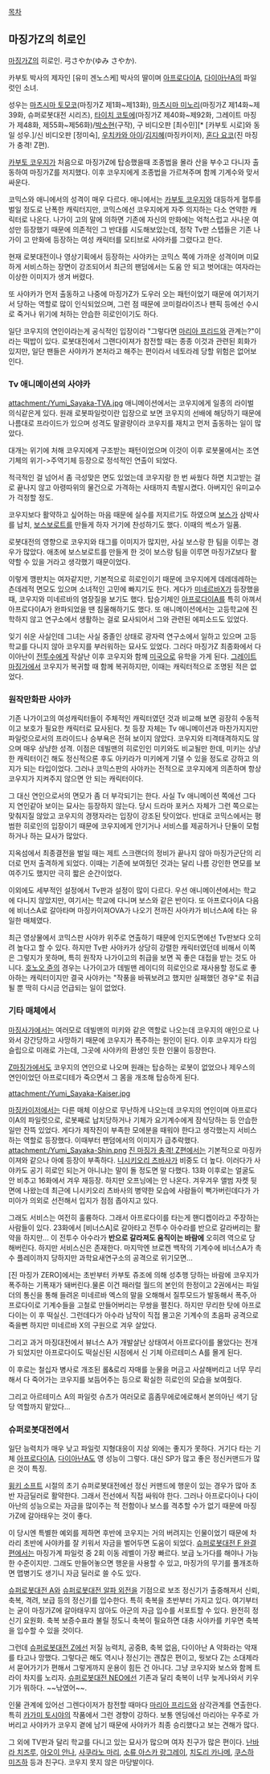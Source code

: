 [[목차]]

== 마징가Z의 히로인 ==
[[마징가Z]]의 히로인. 弓さやか(ゆみ さやか).

카부토 박사의 제자인 [유미 겐노스케] 박사의 딸이며 [[아프로다이A]], [[다이아난A]]의 파일럿인 소녀. 

성우는 [[마츠시마 토모코]](마징가Z 제1화~제13화), [[마츠시마 미노리]](마징가Z 제14화~제39화, 슈퍼로봇대전 시리즈), [[타이치 코토에]](마징가Z 제40화~제92화, 그레이트 마징가 제48화, 제55화~제56화)/[[박소현]](구작), 구 비디오판 [최수민][* [카부토 시로]와 동일 성우.]/신 비디오판 [정미숙], [[우치카와 아이]]/[[김지혜]](마징카이저), [[혼다 요코]](진 마징가 충격! Z편).

[[카부토 코우지]]가 처음으로 마징가Z에 탑승했을때 조종법을 몰라 산을 부수고 다니자 출동하여 마징가Z를 저지했다. 이후 코우지에게 조종법을 가르쳐주며 함께 기계수와 맞서싸운다.

코믹스와 애니에서의 성격이 매우 다르다. 애니에서는 [[카부토 코우지]]와 대등하게 혈투를 벌일 정도로 난폭한 캐릭터지만, 코믹스에선 코우지에게 자주 의지하는 다소 연약한 캐릭터로 나온다. 나가이 고의 말에 의하면 기존에 자신의 만화에는 억척스럽고 사나운 여성만 등장했기 때문에 의존적인 그 반대를 시도해보았는데, 정작 Tv판 스텝들은 기존 나가이 고 만화에 등장하는 여성 캐릭터를 모티브로 사야카를 그렸다고 한다.

현재 로봇대전이나 영상기획에서 등장하는 사야카는 코믹스 쪽에 가까운 성격이며 미묘하게 서비스하는 장면이 강조되어서 최근의 팬덤에서는 도움 안 되고 벗어대는 여자라는 이상한 이미지가 생겨 버렸다.

또 사야카가 먼저 출동하고 나중에 마징가Z가 도우러 오는 패턴이었기 때문에 여기저기서 당하는 역할로 많이 인식되었으며, 그런 점 때문에 코미컬라이즈나 팬픽 등에선 수시로 죽거나 위기에 처하는 안습한 히로인이기도 하다.

일단 코우지의 연인이라는게 공식적인 입장이라 "그렇다면 [[마리아 프리드]]와 관계는?"이라는 떡밥이 있다. 로봇대전에서 그랜다이져가 참전할 때는 종종 이것과 관련된 회화가 있지만, 일단 팬들은 사야카가 본처라고 해주는 편이라서 네토라레 당할 위험은 없어보인다.

=== Tv 애니메이션의 사야카 ===
attachment:/Yumi_Sayaka-TVA.jpg
애니메이션에서는 코우지에게 일종의 라이벌 의식같은게 있다. 원래 로봇파일럿이란 입장으로 보면 코우지의 선배에 해당하기 때문에 나름대로 프라이드가 있으며 성격도 말괄량이라 코우지를 재치고 먼저 출동하는 일이 많았다. 

대개는 위기에 처해 코우지에게 구조받는 패턴이었으며 이것이 이후 로봇물에서는 조연기체의 위기->주역기체 등장으로 정석적인 연출이 되었다.

적극적인 걸 넘어서 좀 극성맞은 면도 있었는데 코우지랑 한 번 싸웠다 하면 치고받는 걸로 끝나지 않고 아령따위의 물건으로 가격하는 사태까지 촉발시켰다. 아버지인 유미교수가 걱정할 정도. 

코우지보다 활약하고 싶어하는 마음 때문에 실수를 저지르기도 하였으며 [[보스]]가 삼박사를 납치, [[보스보로트]]를 만들게 하자 거기에 찬성하기도 했다. 이때의 썩소가 일품.

로봇대전의 영향으로 코우지와 태그를 이미지가 많지만, 사실 보스랑 한 팀을 이루는 경우가 많았다. 애초에 보스보로트를 만들게 한 것이 보스랑 팀을 이루면 마징가Z보다 활약할 수 있을 거라고 생각했기 때문이었다.

이렇게 깽판치는 여자같지만, 기본적으로 히로인이기 때문에 코우지에게 데레데레하는 츤데레적 면모도 있으며 소녀적인 고민에 빠지기도 한다. 게다가 [[미네르바X]]가 등장했을 때, 코우지와 미네르바의 염장질을 보기도 했다. 탑승기체인 [[아프로다이A]]를 특히 아껴서 아프로다이A가 완파되었을 땐 침울해하기도 했다. 또 애니메이션에서는 고등학교에 진학하지 않고 연구소에서 생활하는 걸로 묘사되어서 그와 관련된 에피소드도 있었다.

잊기 쉬운 사실인데 그녀는 사실 중졸인 상태로 광자력 연구소에서 일하고 있으며 고등학교를 다니지 않아 코우지를 부러워하는 묘사도 있었다. 그러다 마징가Z 최종화에서 다이아난이 [[전투수]]에게 작살난 이후 코우지와 함께 [[미국]]으로 유학을 가게 된다. [[그레이트 마징가]]에서 코우지가 복귀할 때 함께 복귀하지만, 이때는 캐릭터적으로 조명된 적은 없었다.

=== 원작만화판 사야카 ===
기존 나가이고의 여성캐릭터들이 주체적인 캐릭터였던 것과 비교해 보면 굉장히 수동적이고 보호가 필요한 캐릭터로 묘사된다. 첫 등장 자체는 Tv 애니메이션과 마찬가지지만 파일럿으로서의 프라이드나 승부욕은 전혀 보이지 않았다. 코우지와 티격태격하지도 않으며 매우 상냥한 성격. 이점은 데빌맨의 히로인인 미키와도 비교될만 한데, 미키는 상냥한 캐릭터이긴 해도 정신적으론 후도 아키라가 미키에게 기댈 수 있을 정도로 강하고 의지가 되는 타입이었다. 그러나 코믹스판의 사야카는 전적으로 코우지에게 의존하며 항상 코우지가 지켜주지 않으면 안 되는 캐릭터이다.

그 대신 연인으로서의 면모가 좀 더 부각되기는 한다. 사실 Tv 애니메이션 쪽에선 그다지 연인같아 보이는 묘사는 등장하지 않는다. 당시 드라마 포커스 자체가 그런 쪽으로는 맞춰지질 않았고 코우지의 경쟁자라는 입장이 강조된 탓이었다. 반대로 코믹스에서는 평범한 히로인의 입장이기 때문에 코우지에게 안기거나 서비스를 제공하거나 단둘이 모험하거나 하는 묘사가 많았다.

지옥섬에서 최종결전을 벌일 때는 제트 스크랜더의 정비가 끝나지 않아 마징가군단의 리더로 먼저 출격하게 되었다. 이때는 기존에 보여줬던 것과는 달리 나름 강인한 면모를 보여주기도 했지만 극히 짧은 순간이었다.

이외에도 세부적인 설정에서 Tv판과 설정이 많이 다르다. 우선 애니메이션에서는 학교에 다니지 않았지만, 여기서는 학교에 다니며 보스와 같은 반이다. 또 아프로다이A 다음에 비너스A로 갈아타며 마징카이져OVA가 나오기 전까진 사아캬가 비너스A에 타는 유일한 매체였다.

최근 영상물에서 코믹스판 사야카 위주로 연출하기 때문에 인지도면에선 Tv판보다 오히려 높다고 할 수 있다. 하지만 Tv판 사야카가 상당히 강렬한 캐릭터였던데 비해서 이쪽은 그렇지가 못하며, 특히 원작자 나가이고의 취급을 보면 꼭 좋은 대접을 받는 것도 아니다. [[호노오 쥰]]의 경우는 나가이고가 데빌맨 레이디의 히로인으로 재사용할 정도로 좋아하는 캐릭터이지만 결국 사야카는 "작풍을 바꿔보려고 했지만 실패했던 경우"로 취급될 뿐 딱히 다시금 언급되는 일이 없었다.

=== 기타 매체에서 ===
[[마징사가]]에서는 여러모로 데빌맨의 미키와 같은 역할로 나오는데 코우지의 애인으로 나와서 강간당하고 사망하기 때문에 코우지가 폭주하는 원인이 된다. 이후 코우지가 타임슬립으로 미래로 가는데, 그곳에 사야카의 환생인 듯한 인물이 등장한다.

[[Z마징가]]에서도 코우지의 연인으로 나오며 원래는 탑승하는 로봇이 없었으나 제우스의 연인이었던 아프로디테가 죽으면서 그 몸을 개조해 탑승하게 된다.

attachment:/Yumi_Sayaka-Kaiser.jpg

[[마징카이저]]에서는 다른 매체 이상으로 무난하게 나오는데 코우지의 연인이며 아프로다이A의 파일럿으로, 로봇째로 납치당하거나 기체가 요기계수에게 잠식당하는 등 안습한 일만 잔뜩 있었다. 게다가 제작진이 부족한 모에분을 때워야 한다고 생각했는지 서비스하는 역할로 등장했다. 이때부터 팬덤에서의 이미지가 급추락했다.
attachment:/Yumi_Sayaka-Shin.png
[[진 마징가 충격! Z편]]에서는 기본적으로 마징카이져와 같으나 아예 등장이 부족하다. [[니시키오리 츠바사]]가 비중도 더 높다. 이러다가 사야카도 공기 히로인 되는거 아니냐는 말이 돌 정도면 말 다했다. 13화 이후로는 얼굴도 안 비추고 16화에서 겨우 재등장. 하지만 오프닝에는 안 나온다. 겨우겨우 앨범 자켓 뒷면에 나왔는데 최근에 니시키오리 츠바사의 병약한 모습에 사람들이 뻑가버린데다가 가미아가 의외로 선전해서 입지가 점점 좁아지고 있다.

그래도 서비스는 여전히 훌륭하다.  그래서 아프로다이를 타는게 핸디켑이라고 주장하는 사람들이 있다. 23화에서 [비너스A]로 갈아타고 전투수 아수라를 반으로 갈라버리는 활약을 하지만... 이 전투수 아수라가 '''반으로 갈라져도 움직이는 바람에''' 오히려 역으로 당해버린다. 하지만 서비스신은 존재한다. 마지막엔 브로켄 백작의 기계수에 비너스A가 촉수 플레이까지 당하지만 과학요새연구소의 공격으로 위기모면...

[진 마징가 ZERO]에서는 초반부터 카부토 쥬조에 의해 성추행 당하는 바람에 코우지가 폭주하는 기폭재가 돼버린다.물론 이건 패러럴 월드의 본인의 한정이고 2권에서는 파일더의 통신을 통해 들려온 미네르바 엑스의 말을 오해해서 질투모드가 발동해서 폭주,아프로다이로 기계수들을 고철로 만들어버리는 무쌍을 펼친다. 하지만 무리한 탓에 아프로다이는 이 후 떡실신. 그런데다가 아수라 남작이 직접 몰고온 기계수의 초음파 공격으로 죽을뻔 하지만 미네르바 X의 구원으로 겨우 살았다.

그리고 과거 마징대전에서 뷰너스 A가 개발살난 상태여서 아프로다이를 몰았다는 전개가 되었지만 아프로다이도 떡실신된 시점에서 신 기체 아르테미스 A를 몰게 된다.

이 후로는 철십자 병사로 개조된 롤&로리 자매를 눈물을 머금고 사살해버리고 너무 무리해서 다 죽어가는 코우지를 보듬어주는 등으로 확실한 히로인의 모습을 보여줬다.

그리고 아르테미스 A의 파일럿 슈츠가 여러모로 흠좀무에로에로해서 본의아닌 색기 담당 역할까지 맡았다...

=== 슈퍼로봇대전에서 ===
일단 능력치가 매우 낮고 파일럿 지형대응이 지상 외에는 좋지가 못하다. 거기다 타는 기체 [[아프로다이A]], [[다이아난A]]도 영 성능이 그렇다. 대신 SP가 많고 좋은 정신커맨드가 많은 것이 특징. 

[[윙키 소프트]] 시절의 초기 슈퍼로봇대전에선 정신 커맨드에 행운이 있는 경우가 많아 초반 자금딜러로 활약한다. 그래서 전선에서 직접 싸워야 한다. 그러나 아프로다이나 다이아난의 성능으로는 자금을 많이주는 적 전함이나 보스를 격추할 수가 없기 때문에 마징가Z에 갈아태우는 것이 좋다. 

이 당시엔 특별한 예외를 제하면 후반에 코우지는 거의 버려지는 인물이었기 때문에 차라리 초반에 사야카를 잘 키워서 자금을 벌어두면 도움이 되었다. [[슈퍼로봇대전 F 완결편]]에서는 마징가계 파일럿 중 2회 이동 레벨이 가장 빠르다. 보급 노가다를 해야나 가능한 수준이지만. 그래도 만들어놓으면 행운을 사용할 수 있고, 마징가의 무기를 풀개조하면 맵병기도 생기니 자금 딜러로 쓸 수도 있다.

[[슈퍼로봇대전 A]]와 [[슈퍼로봇대전 알파 외전]]을 기점으로 보조 정신기가 출중해져서 신뢰, 축복, 격려, 보급 등의 정신기를 입수한다. 특히 축복을 초반부터 가지고 있다. 여기부터는 굳이 마징가Z에 갈아태우지 않아도 아군의 자금 입수를 서포트할 수 있다. 완전히 정신기 요원화. 축복 보증수표라 불릴 정도니 축복이 필요하면 대충 사야카를 키우면 축복을 입수할 수 있을 것이다.

그런데 [[슈퍼로봇대전 Z]]에선 저질 능력치, 공중B, 축복 없음, 다이아난 A 약화라는 악재를 타고나 망했다. 그렇다곤 해도 역시나 정신기는 괜찮은 편이고, 뭣보다 Z는 소대제라서 묻어가기가 편해서 그렇게까지 운용이 힘든 건 아니다. 그냥 코우지와 보스와 함께 트라이 차지를 노리자. [[슈퍼로봇대전 NEO]]에선 기존과 달리 축복이 너무 늦게나와서 키우기가 뭐하다. ~~낚였어~~.

인물 관계에 있어선 그렌다이저가 참전할 때마다 [[마리아 프리드]]와 삼각관계를 연출한다. 특히 [[카가미 토시야]]의 작품에서 그런 경향이 강하다. 보통 엔딩에선 마리아는 우주로 가버리고 사야카가 코우지 곁에 남기 때문에 사야카가 최종 승리했다고 보는 견해가 많다.

그 외에 TV판과 달리 학교를 다니고 있는 묘사가 많으며 여자 친구가 많은 편이다. [[난바라 치즈루]], [[아오이 안나]], [[사쿠라노 마리]], [[소류 아스카 랑그레이]], [[치도리 카나메]], [[쿠스하 미즈하]] 등과 친구다. 코우지 못지 않은 마당발이다.
